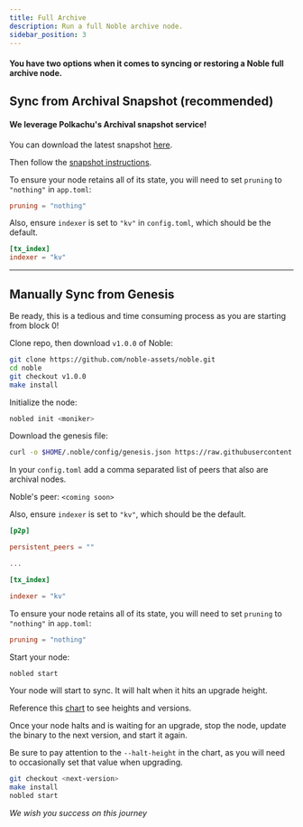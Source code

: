 ```yaml
---
title: Full Archive
description: Run a full Noble archive node.
sidebar_position: 3
---
```



#### You have two options when it comes to syncing or restoring a Noble full archive node.

## Sync from Archival Snapshot (recommended)

#### We leverage <PolkachuIcon /> Polkachu's Archival snapshot service! 

You can download the latest snapshot [here](https://polkachu.com/archive_snapshots/noble). 

Then follow the [snapshot instructions](https://polkachu.com/tendermint_snapshots/noble).

To ensure your node retains all of its state, you will need to set `pruning` to `"nothing"` in `app.toml`:

```toml title="$HOME/.noble/config/app.toml"
pruning = "nothing"
```

Also, ensure `indexer` is set to `"kv"` in `config.toml`, which should be the default.

```toml title="$HOME/.noble/config/config.toml"
[tx_index]
indexer = "kv"
```

---

## Manually Sync from Genesis

Be ready, this is a tedious and time consuming process as you are starting from block 0!

Clone repo, then download `v1.0.0` of Noble:

```sh
git clone https://github.com/noble-assets/noble.git
cd noble
git checkout v1.0.0
make install
```

Initialize the node:

```sh
nobled init <moniker>
```

Download the genesis file:

```sh
curl -o $HOME/.noble/config/genesis.json https://raw.githubusercontent.com/noble-assets/docs/main/genesis_files/mainnet/genesis.json
```

In your `config.toml` add a comma separated list of peers that also are archival nodes.

Noble's peer: `<coming soon>`


Also, ensure `indexer` is set to `"kv"`, which should be the default.

```toml title="$HOME/.noble/config/config.toml"
[p2p]

persistent_peers = ""

...

[tx_index]

indexer = "kv"
```

To ensure your node retains all of its state, you will need to set `pruning` to `"nothing"` in `app.toml`:

```toml title="$HOME/.noble/config/app.toml"
pruning = "nothing"
```

Start your node:

```sh  
nobled start
```

Your node will start to sync. It will halt when it hits an upgrade height.

Reference this [chart](../chain-upgrades/mainnet.mdx) to see heights and versions.

Once your node halts and is waiting for an upgrade, stop the node, update the binary to the next version, and start it again.

Be sure to pay attention to the `--halt-height` in the chart, as you will need to occasionally set that value when upgrading.

```sh
git checkout <next-version>
make install
nobled start
```

*We wish you success on this journey*
